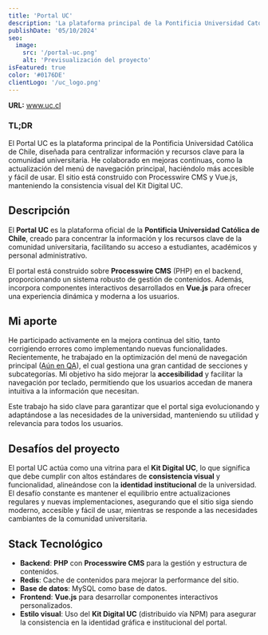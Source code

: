 ```yaml
---
title: 'Portal UC'
description: 'La plataforma principal de la Pontificia Universidad Católica de Chile, diseñada para centralizar información y recursos clave para la comunidad universitaria. '
publishDate: '05/10/2024'
seo:
  image:
    src: '/portal-uc.png'
    alt: 'Previsualización del proyecto'
isFeatured: true
color: '#0176DE'
clientLogo: '/uc_logo.png'
---
```


**URL:** <a href="https://www.uc.cl" target="_blank">www.uc.cl</a>

### **TL;DR**

El Portal UC es la plataforma principal de la Pontificia Universidad Católica de Chile, diseñada para centralizar información y recursos clave para la comunidad universitaria. He colaborado en mejoras continuas, como la actualización del menú de navegación principal, haciéndolo más accesible y fácil de usar. El sitio está construido con Processwire CMS y Vue.js, manteniendo la consistencia visual del Kit Digital UC.

## **Descripción**

El **Portal UC** es la plataforma oficial de la **Pontificia Universidad Católica de Chile**, creado para concentrar la información y los recursos clave de la comunidad universitaria, facilitando su acceso a estudiantes, académicos y personal administrativo.

El portal está construido sobre **Processwire CMS** (PHP) en el backend, proporcionando un sistema robusto de gestión de contenidos. Además, incorpora componentes interactivos desarrollados en **Vue.js** para ofrecer una experiencia dinámica y moderna a los usuarios.

## **Mi aporte**

He participado activamente en la mejora continua del sitio, tanto corrigiendo errores como implementando nuevas funcionalidades. Recientemente, he trabajado en la optimización del menú de navegación principal (<a href="https://671013bad8f8e6e8de4c422d--front-portal-uc.netlify.app/menus.html" target="_blank">Aún en QA</a>), el cual gestiona una gran cantidad de secciones y subcategorías. Mi objetivo ha sido mejorar la **accesibilidad** y facilitar la navegación por teclado, permitiendo que los usuarios accedan de manera intuitiva a la información que necesitan.

Este trabajo ha sido clave para garantizar que el portal siga evolucionando y adaptándose a las necesidades de la universidad, manteniendo su utilidad y relevancia para todos los usuarios.

## **Desafíos del proyecto**

El portal UC actúa como una vitrina para el **Kit Digital UC**, lo que significa que debe cumplir con altos estándares de **consistencia visual** y funcionalidad, alineándose con la **identidad institucional** de la universidad. El desafío constante es mantener el equilibrio entre actualizaciones regulares y nuevas implementaciones, asegurando que el sitio siga siendo moderno, accesible y fácil de usar, mientras se responde a las necesidades cambiantes de la comunidad universitaria.

## **Stack Tecnológico**

- **Backend**: **PHP** con **Processwire CMS** para la gestión y estructura de contenidos.
- **Redis**: Cache de contenidos para mejorar la performance del sitio.
- **Base de datos**: MySQL como base de datos.
- **Frontend**: **Vue.js** para desarrollar componentes interactivos personalizados.
- **Estilo visual**: Uso del **Kit Digital UC** (distribuido vía NPM) para asegurar la consistencia en la identidad gráfica e institucional del portal.
